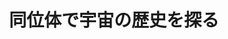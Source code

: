 ﻿---
title: "同位体で宇宙の歴史を探る"
category: "理学院"
vol: 46
interviewee: "圦本 尚義 "
url: ""
tags: ["宇宙","太陽","歴史","観測","分析"]
pdf: "46-3.pdf"
career: ""
preface: "圦本では、隕石に含まれる安定同位体に注目して分析することで太陽系の歴史を解き明かそうとしている。また、素早く正確な同位体の検出のために、新しい観測機器の開発を並行して行っている。"
---
